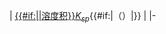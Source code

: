 | [[溶解平衡|{{#if:{{{label|}}}||溶度积}}''K<sub>sp</sub>'']]{{#if:{{{label|}}}|（{{{label|}}}）|}}
| {{{value|}}}
|-<noinclude>{{Documentation}}</noinclude>